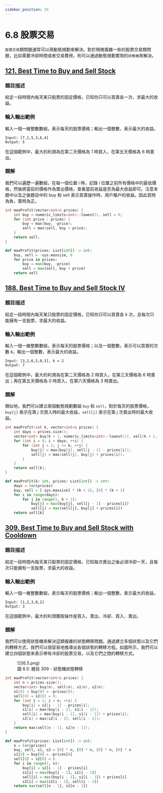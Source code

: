 ```yaml
---
sidebar_position: 33
---
```


# 6.8 股票交易

`股票交易`類問題通常可以用動態規劃來解決。對於稍微複雜一些的股票交易類問題，比如需要冷卻時間或者交易費用，則可以通過動態規劃實現的`狀態機`來解決。

## [121. Best Time to Buy and Sell Stock](https://leetcode.com/problems/best-time-to-buy-and-sell-stock/)

### 題目描述

給定一段時間內每天某只股票的固定價格，已知你只可以買賣各一次，求最大的收益。

### 輸入輸出範例

輸入一個一維整數數組，表示每天的股票價格；輸出一個整數，表示最大的收益。

```
Input: [7,1,5,3,6,4]
Output: 5
```

在這個範例中，最大的利潤為在第二天價格為 1 時買入，在第五天價格為 6 時賣出。

### 題解

我們可以遍歷一遍數組，在每一個位置 i 時，記錄 i 位置之前所有價格中的最低價格，然後將當前的價格作為賣出價格，查看當前收益是否為最大收益即可。注意本題中以及之後題目中的 buy 和 sell 表示買賣操作時，用戶賬戶的收益。因此買時為負，賣時為正。

<Tabs>
<TabItem value="cpp" label="C++">

```cpp
int maxProfit(vector<int>& prices) {
    int buy = numeric_limits<int>::lowest(), sell = 0;
    for (int price : prices) {
        buy = max(buy, -price);
        sell = max(sell, buy + price);
    }
    return sell;
}
```

</TabItem>
<TabItem value="py" label="Python">

```py
def maxProfit(prices: List[int]) -> int:
    buy, sell = -sys.maxsize, 0
    for price in prices:
        buy = max(buy, -price)
        sell = max(sell, buy + price)
    return sell
```

</TabItem>

</Tabs>

## [188. Best Time to Buy and Sell Stock IV](https://leetcode.com/problems/best-time-to-buy-and-sell-stock-iv/)

### 題目描述

給定一段時間內每天某只股票的固定價格，已知你只可以買賣各 $k$ 次，且每次只能擁有一支股票，求最大的收益。

### 輸入輸出範例

輸入一個一維整數數組，表示每天的股票價格；以及一個整數，表示可以買賣的次數 $k$。輸出一個整數，表示最大的收益。

```
Input: [3,2,6,5,0,3], k = 2
Output: 7
```

在這個範例中，最大的利潤為在第二天價格為 2 時買入，在第三天價格為 6 時賣出；再在第五天價格為 0 時買入，在第六天價格為 3 時賣出。

### 題解

類似地，我們可以建立兩個動態規劃數組 `buy` 和 `sell`，對於每天的股票價格，`buy[j]` 表示在第 $j$ 次買入時的最大收益，`sell[j]` 表示在第 $j$ 次賣出時的最大收益。


<Tabs>
<TabItem value="cpp" label="C++">

```cpp
int maxProfit(int k, vector<int>& prices) {
    int days = prices.size();
    vector<int> buy(k + 1, numeric_limits<int>::lowest()), sell(k + 1, 0);
    for (int i = 0; i < days; ++i) {
        for (int j = 1; j <= k; ++j) {
            buy[j] = max(buy[j], sell[j - 1] - prices[i]);
            sell[j] = max(sell[j], buy[j] + prices[i]);
        }
    }
    return sell[k];
}
```

</TabItem>
<TabItem value="py" label="Python">

```py
def maxProfit(k: int, prices: List[int]) -> int:
    days = len(prices)
    buy, sell = [-sys.maxsize] * (k + 1), [0] * (k + 1)
    for i in range(days):
        for j in range(1, k + 1):
            buy[j] = max(buy[j], sell[j - 1] - prices[i])
            sell[j] = max(sell[j], buy[j] + prices[i])
    return sell[k]
```

</TabItem>

</Tabs>

## [309. Best Time to Buy and Sell Stock with Cooldown](https://leetcode.com/problems/best-time-to-buy-and-sell-stock-with-cooldown/)

### 題目描述

給定一段時間內每天某只股票的固定價格，已知每次賣出之後必須冷卻一天，且每次只能擁有一支股票，求最大的收益。

### 輸入輸出範例

輸入一個一維整數數組，表示每天的股票價格；輸出一個整數，表示最大的收益。

```
Input: [1,2,3,0,2]
Output: 3
```

在這個範例中，最大的利潤獲取操作是買入、賣出、冷卻、買入、賣出。

### 題解

我們可以使用狀態機來解決這類複雜的狀態轉移問題。通過建立多個狀態以及它們的轉移方式，我們可以很容易地推導出各個狀態的轉移方程。如圖所示，我們可以建立四個狀態來表示帶有冷卻的股票交易，以及它們之間的轉移方式。

<figure>
  <span style={{ display: 'block', width: '40%', margin: '0 auto' }}>
    ![](6.5.png)
  </span>
  <figcaption style={{ textAlign: 'center' }}>圖 6.5: 題目 309 - 狀態機狀態轉移</figcaption>
</figure>

<Tabs>
<TabItem value="cpp" label="C++">

```cpp
int maxProfit(vector<int>& prices) {
    int n = prices.size();
    vector<int> buy(n), sell(n), s1(n), s2(n);
    s1[0] = buy[0] = -prices[0];
    sell[0] = s2[0] = 0;
    for (int i = 1; i < n; ++i) {
        buy[i] = s2[i - 1] - prices[i];
        s1[i] = max(buy[i - 1], s1[i - 1]);
        sell[i] = max(buy[i - 1], s1[i - 1]) + prices[i];
        s2[i] = max(s2[i - 1], sell[i - 1]);
    }
    return max(sell[n - 1], s2[n - 1]);
}
```

</TabItem>
<TabItem value="py" label="Python">

```py
def maxProfit(prices: List[int]) -> int:
    n = len(prices)
    buy, sell, s1, s2 = [0] * n, [0] * n, [0] * n, [0] * n
    s1[0] = buy[0] = -prices[0]
    sell[0] = s2[0] = 0
    for i in range(1, n):
        buy[i] = s2[i - 1] - prices[i]
        s1[i] = max(buy[i - 1], s1[i - 1])
        sell[i] = max(buy[i - 1], s1[i - 1]) + prices[i]
        s2[i] = max(s2[i - 1], sell[i - 1])
    return max(sell[n - 1], s2[n - 1])
```

</TabItem>

</Tabs>